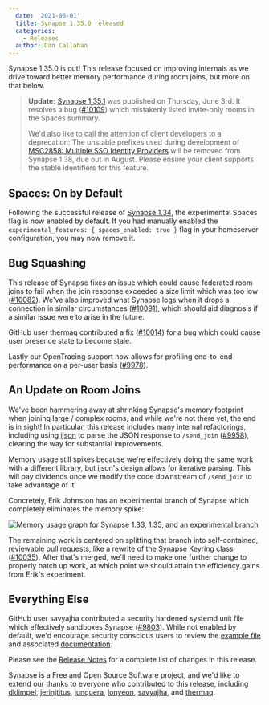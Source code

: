 ```yaml
---
  date: '2021-06-01'
  title: Synapse 1.35.0 released
  categories:
    - Releases
  author: Dan Callahan
---
```


Synapse 1.35.0 is out! This release focused on improving internals as we drive toward better memory performance during room joins, but more on that below.

> __Update:__ [Synapse 1.35.1](https://github.com/matrix-org/synapse/releases/tag/v1.35.1) was published on Thursday, June 3rd. It resolves a bug ([#10109](https://github.com/matrix-org/synapse/issues/10109)) which mistakenly listed invite-only rooms in the Spaces summary.
>
> We'd also like to call the attention of client developers to a deprecation: The unstable prefixes used during development of [MSC2858: Multiple SSO Identity Providers](https://github.com/matrix-org/matrix-doc/blob/master/proposals/2858-Multiple-SSO-Identity-Providers.md#unstable-prefix) will be removed from Synapse 1.38, due out in August. Please ensure your client supports the stable identifiers for this feature.

## Spaces: On by Default

Following the successful release of [Synapse 1.34](/blog/2021/05/17/synapse-1-34-0-released), the experimental Spaces flag is now enabled by default. If you had manually enabled the `experimental_features: { spaces_enabled: true }` flag in your homeserver configuration, you may now remove it.

## Bug Squashing

This release of Synapse fixes an issue which could cause federated room joins to fail when the join response exceeded a size limit which was too low ([#10082](https://github.com/matrix-org/synapse/pull/10082)). We've also improved what Synapse logs when it drops a connection in similar circumstances ([#10091](https://github.com/matrix-org/synapse/pull/10091)), which should aid diagnosis if a similar issue were to arise in the future.

GitHub user thermaq contributed a fix ([#10014](https://github.com/matrix-org/synapse/pull/10014)) for a bug  which could cause user presence state to become stale.

Lastly our OpenTracing support now allows for profiling end-to-end performance on a per-user basis ([#9978](https://github.com/matrix-org/synapse/pull/9978)).

## An Update on Room Joins

We've been hammering away at shrinking Synapse's memory footprint when joining large / complex rooms, and while we're not there yet, the end is in sight! In particular, this release includes many internal refactorings, including using [ijson](https://pypi.org/project/ijson/) to parse the JSON response to `/send_join` ([#9958](https://github.com/matrix-org/synapse/pull/9958)), clearing the way for substantial improvements.

Memory usage still spikes because we're effectively doing the same work with a different library, but ijson's design allows for iterative parsing. This will pay dividends once we modify the code downstream of `/send_join` to take advantage of it.

Concretely, Erik Johnston has an experimental branch of Synapse which completely eliminates the memory spike:

![Memory usage graph for Synapse 1.33, 1.35, and an experimental branch](/blog/img/2021-06-01-synapse-1.35-join-memory.png)

The remaining work is centered on splitting that branch into self-contained, reviewable pull requests, like a rewrite of the Synapse Keyring class ([#10035](https://github.com/matrix-org/synapse/pull/10035)). After that's merged, we'll need to make one further change to properly batch up work, at which point we should attain the efficiency gains from Erik's experiment.

## Everything Else

GitHub user savyajha contributed a security hardened systemd unit file which effectively sandboxes Synapse ([#9803](https://github.com/matrix-org/synapse/pull/9803)). While not enabled by default, we'd encourage security conscious users to review the [example file](https://github.com/matrix-org/synapse/blob/v1.35.0/contrib/systemd/override-hardened.conf) and associated [documentation](https://github.com/matrix-org/synapse/blob/v1.35.0/docs/systemd-with-workers/README.md#hardening).

Please see the [Release Notes](https://github.com/matrix-org/synapse/blob/v1.35.0/CHANGES.md) for a complete list of changes in this release.

Synapse is a Free and Open Source Software project, and we'd like to extend our thanks to everyone who contributed to this release, including [dklimpel](https://github.com/dklimpel), [jerinjtitus](https://github.com/jerinjtitus), [junquera](https://github.com/junquera), [lonyeon](https://github.com/lonyeon), [savyajha](https://github.com/savyajha), and [thermaq](https://github.com/thermaq).
